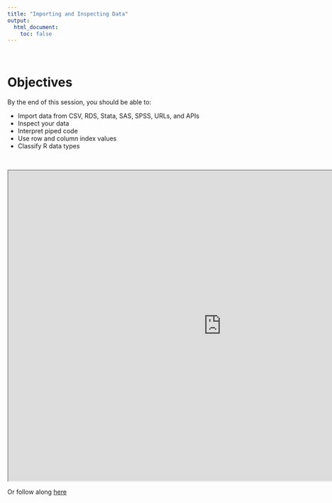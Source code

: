 ```yaml
---
title: "Importing and Inspecting Data"
output:
  html_document:
    toc: false
---
```


<br>

# Objectives

By the end of this session, you should be able to:

* Import data from CSV, RDS, Stata, SAS, SPSS, URLs, and APIs
* Inspect your data
* Interpret piped code
* Use row and column index values
* Classify R data types

<br>

<iframe width="960" height="700" src="http://www.globalhealthresearch.co/workshops/ieat/decks/w03_deck.html"></iframe>

Or follow along [here](decks/w03_deck.html)